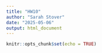```yaml
---
title: "HW10"
author: "Sarah Stover"
date: "2025-05-06"
output: html_document
---
```


```r
knitr::opts_chunk$set(echo = TRUE)
```



